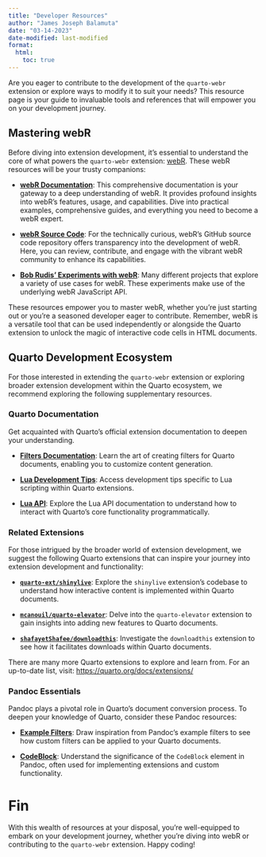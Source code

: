 ```yaml
---
title: "Developer Resources"
author: "James Joseph Balamuta"
date: "03-14-2023"
date-modified: last-modified
format: 
  html:
    toc: true
---
```


Are you eager to contribute to the development of the `quarto-webr` extension or explore ways to modify it to suit your needs? This resource page is your guide to invaluable tools and references that will empower you on your development journey.

## Mastering webR

Before diving into extension development, it's essential to understand the core of what powers the `quarto-webr` extension: [webR](https://docs.r-wasm.org/webr/latest/). These webR resources will be your trusty companions:

- **[webR Documentation](https://docs.r-wasm.org/webr/latest/)**: This comprehensive documentation is your gateway to a deep understanding of webR. It provides profound insights into webR's features, usage, and capabilities. Dive into practical examples, comprehensive guides, and everything you need to become a webR expert.

- **[webR Source Code](https://github.com/r-wasm/webr/)**: For the technically curious, webR's GitHub source code repository offers transparency into the development of webR. Here, you can review, contribute, and engage with the vibrant webR community to enhance its capabilities.

- **[Bob Rudis' Experiments with webR](https://rud.is/webr-experiments/)**: Many different projects that explore a variety of use cases for webR. These experiments make use of the underlying webR JavaScript API.

These resources empower you to master webR, whether you're just starting out or you're a seasoned developer eager to contribute. Remember, webR is a versatile tool that can be used independently or alongside the Quarto extension to unlock the magic of interactive code cells in HTML documents.

## Quarto Development Ecosystem

For those interested in extending the `quarto-webr` extension or exploring broader extension development within the Quarto ecosystem, we recommend exploring the following supplementary resources.

### Quarto Documentation

Get acquainted with Quarto's official extension documentation to deepen your understanding.

- **[Filters Documentation](https://quarto.org/docs/extensions/filters.html)**: Learn the art of creating filters for Quarto documents, enabling you to customize content generation.

- **[Lua Development Tips](https://quarto.org/docs/extensions/lua.html)**: Access development tips specific to Lua scripting within Quarto extensions.

- **[Lua API](https://quarto.org/docs/extensions/lua-api.html)**: Explore the Lua API documentation to understand how to interact with Quarto's core functionality programmatically.

### Related Extensions

For those intrigued by the broader world of extension development, we suggest the following Quarto extensions that can inspire your journey into extension development and functionality:

- **[`quarto-ext/shinylive`](https://github.com/quarto-ext/shinylive)**: Explore the `shinylive` extension's codebase to understand how interactive content is implemented within Quarto documents.

- **[`mcanouil/quarto-elevator`](https://github.com/mcanouil/quarto-elevator)**: Delve into the `quarto-elevator` extension to gain insights into adding new features to Quarto documents.

- **[`shafayetShafee/downloadthis`](https://github.com/shafayetShafee/downloadthis/tree/main)**: Investigate the `downloadthis` extension to see how it facilitates downloads within Quarto documents.

There are many more Quarto extensions to explore and learn from. For an up-to-date list, visit: <https://quarto.org/docs/extensions/>


### Pandoc Essentials

Pandoc plays a pivotal role in Quarto's document conversion process. To deepen your knowledge of Quarto, consider these Pandoc resources:

- **[Example Filters](https://pandoc.org/lua-filters.html#examples)**: Draw inspiration from Pandoc's example filters to see how custom filters can be applied to your Quarto documents.

- **[CodeBlock](https://pandoc.org/lua-filters.html#type-codeblock)**: Understand the significance of the `CodeBlock` element in Pandoc, often used for implementing extensions and custom functionality.

# Fin

With this wealth of resources at your disposal, you're well-equipped to embark on your development journey, whether you're diving into webR or contributing to the `quarto-webr` extension. Happy coding!
